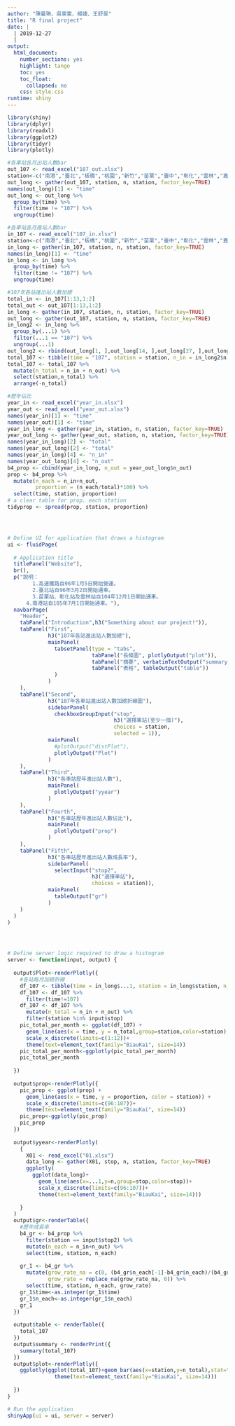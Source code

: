```yaml
---
author: "陳曼琳、吳東憲、楊婕、王舒旻"
title: "R final project"
date: |
  | 2019-12-27
  |
output:
  html_document:
    number_sections: yes
    highlight: tango
    toc: yes
    toc_float:
      collapsed: no
    css: style.css
runtime: shiny
---
```




```r
library(shiny)
library(dplyr)
library(readxl)
library(ggplot2)
library(tidyr)
library(plotly)

#各車站各月出站人數bar
out_107 <- read_excel("107_out.xlsx")
station<-c("南港","臺北","板橋","桃園","新竹","苗栗","臺中","彰化","雲林","嘉義","臺南","左營")
out_long <- gather(out_107, station, n, station, factor_key=TRUE)
names(out_long)[1] <- "time"
out_long <- out_long %>%
  group_by(time) %>%
  filter(time != "107") %>%
  ungroup(time)

#各車站各月進站人數bar
in_107 <- read_excel("107_in.xlsx")
station<-c("南港","臺北","板橋","桃園","新竹","苗栗","臺中","彰化","雲林","嘉義","臺南","左營")
in_long <- gather(in_107, station, n, station, factor_key=TRUE)
names(in_long)[1] <- "time"
in_long <- in_long %>%
  group_by(time) %>%
  filter(time != "107") %>%
  ungroup(time)

#107年各站進出站人數加總
total_in <- in_107[1:13,1:2]
total_out <- out_107[1:13,1:2]
in_long <- gather(in_107, station, n, station, factor_key=TRUE)
out_long <- gather(out_107, station, n, station, factor_key=TRUE)
in_long2 <- in_long %>%
  group_by(...1) %>%
  filter(...1 == "107") %>%
  ungroup(...1)
out_long2 <- rbind(out_long[1, ],out_long[14, ],out_long[27, ],out_long[40, ],out_long[53, ],out_long[66, ],out_long[79, ],out_long[92, ],out_long[105, ],out_long[118, ],out_long[131, ],out_long[144, ])
total_107 <- tibble(time = "107", station = station, n_in = in_long2$n, n_out = out_long2$n)
total_107 <- total_107 %>%
  mutate(n_total = n_in + n_out) %>%
  select(station,n_total) %>%
  arrange(-n_total)

#歷年佔比
year_in <- read_excel("year_in.xlsx")
year_out <- read_excel("year_out.xlsx")
names(year_in)[1] <- "time"
names(year_out)[1] <- "time"
year_in_long <- gather(year_in, station, n, station, factor_key=TRUE)
year_out_long <- gather(year_out, station, n, station, factor_key=TRUE)
names(year_in_long)[2] <- "total"
names(year_out_long)[2] <- "total"
names(year_in_long)[4] <- "n_in"
names(year_out_long)[4] <- "n_out"
b4_prop <- cbind(year_in_long, n_out = year_out_long$n_out)
prop <- b4_prop %>%
  mutate(n_each = n_in+n_out, 
         proportion = (n_each/total)*100) %>%
  select(time, station, proportion)
# a clear table for prop. each station
tidyprop <- spread(prop, station, proportion)




# Define UI for application that draws a histogram
ui <- fluidPage(
  
  # Application title
  titlePanel("Website"),
  br(),
  p("說明：
        1.高速鐵路自96年1月5日開始營運。
        2.臺北站自96年3月2日開始通車。
        3.苗栗站、彰化站及雲林站自104年12月1日開始通車。
      4.南港站自105年7月1日開始通車。"),
  navbarPage(
    "Header",
    tabPanel("Introduction",h3("Something about our project!")),
    tabPanel("First",
             h3("107年各站進出站人數加總"),
             mainPanel(
               tabsetPanel(type = "tabs",
                           tabPanel("長條圖", plotlyOutput("plot")),
                           tabPanel("摘要", verbatimTextOutput("summary")),
                           tabPanel("表格", tableOutput("table"))
               )  
             )
    ),
    tabPanel("Second",
             h3("107年各車站進出站人數加總折線圖"),
             sidebarPanel(
               checkboxGroupInput("stop", 
                                  h3("選擇車站(至少一個)"), 
                                  choices = station,
                                  selected = 1)),
             mainPanel(
               #plotOutput("distPlot"),
               plotlyOutput("Plot")
             )
    ),
    tabPanel("Third",
             h3("各車站歷年進出站人數"),
             mainPanel(
               plotlyOutput("yyear")
             )
    ),
    tabPanel("Fourth",
             h3("各車站歷年進出站人數佔比"),
             mainPanel(
               plotlyOutput("prop")
             )
    ),
    tabPanel("Fifth",
             h3("各車站歷年進出站人數成長率"),
             sidebarPanel(
               selectInput("stop2", 
                           h3("選擇車站"), 
                           choices = station)),
             mainPanel(
               tableOutput("gr")
             )
    )
  )
)




# Define server logic required to draw a histogram
server <- function(input, output) {
  
  output$Plot<-renderPlotly({
    #各站每月加總折線
    df_107 <- tibble(time = in_long$...1, station = in_long$station, n_in = in_long$n, n_out = out_long$n)
    df_107 <- df_107 %>%
      filter(time!=107)
    df_107 <- df_107 %>%
      mutate(n_total = n_in + n_out) %>%
      filter(station %in% input$stop)
    pic_total_per_month <- ggplot(df_107) +
      geom_line(aes(x = time, y = n_total,group=station,color=station), stat = "identity") +
      scale_x_discrete(limits=c(1:12))+
      theme(text=element_text(family="BiauKai", size=14))
    pic_total_per_month<-ggplotly(pic_total_per_month)
    pic_total_per_month
    
  })
  
  output$prop<-renderPlotly({
    pic_prop <- ggplot(prop) +
      geom_line(aes(x = time, y = proportion, color = station)) +
      scale_x_discrete(limits=c(96:107))+
      theme(text=element_text(family="BiauKai", size=14))
    pic_prop<-ggplotly(pic_prop)
    pic_prop
  })
  
  output$yyear<-renderPlotly(
    {
      X01 <- read_excel("01.xlsx")
      data_long <- gather(X01, stop, n, station, factor_key=TRUE)
      ggplotly(
        ggplot(data_long)+
          geom_line(aes(x=...1,y=n,group=stop,color=stop))+
          scale_x_discrete(limits=c(96:107))+
          theme(text=element_text(family="BiauKai", size=14)))
      
    }
  )
  output$gr<-renderTable({
    #歷年成長率
    b4_gr <- b4_prop %>%
      filter(station == input$stop2) %>%
      mutate(n_each = n_in+n_out) %>%
      select(time, station, n_each)
    
    gr_1 <- b4_gr %>%
      mutate(grow_rate_na = c(0, (b4_gr$n_each[-1]-b4_gr$n_each)/(b4_gr$n_each[-1]))[1:12], 
             grow_rate = replace_na(grow_rate_na, 0)) %>%
      select(time, station, n_each, grow_rate)
    gr_1$time<-as.integer(gr_1$time)
    gr_1$n_each<-as.integer(gr_1$n_each)
    gr_1
  })
  
  output$table <- renderTable({
    total_107
  })
  output$summary <- renderPrint({
    summary(total_107)
  })
  output$plot<-renderPlotly({
    ggplotly(ggplot(total_107)+geom_bar(aes(x=station,y=n_total),stat="identity")+
               theme(text=element_text(family="BiauKai", size=14)))
    
  })
}

# Run the application 
shinyApp(ui = ui, server = server)

```











